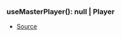 ### useMasterPlayer(): null \| Player
- [Source](https://github.com/Androz2091/discord-player/blob/97a849a/packages/discord-player/src/hooks/useMasterPlayer.ts#L3)